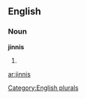 ==English==

===Noun===
'''jinnis'''

# {{plural of|[[jinni]]}}

[[Category:English plurals]]

[[ar:jinnis]]